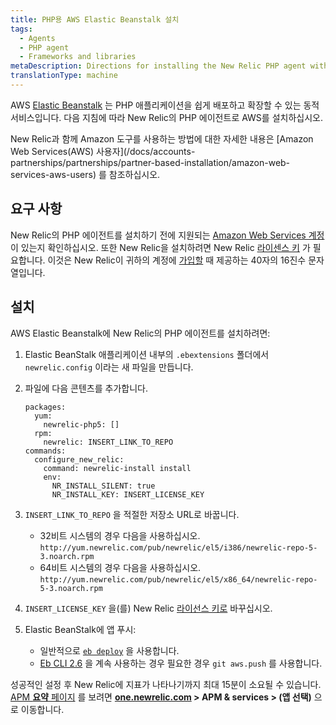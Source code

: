 ```yaml
---
title: PHP용 AWS Elastic Beanstalk 설치
tags:
  - Agents
  - PHP agent
  - Frameworks and libraries
metaDescription: Directions for installing the New Relic PHP agent with Elastic Beanstalk.
translationType: machine
---
```


AWS [Elastic Beanstalk](https://aws.amazon.com/elasticbeanstalk) 는 PHP 애플리케이션을 쉽게 배포하고 확장할 수 있는 동적 서비스입니다. 다음 지침에 따라 New Relic의 PHP 에이전트로 AWS를 설치하십시오.

<Callout variant="tip">
  New Relic과 함께 Amazon 도구를 사용하는 방법에 대한 자세한 내용은 [Amazon Web Services(AWS) 사용자](/docs/accounts-partnerships/partnerships/partner-based-installation/amazon-web-services-aws-users) 를 참조하십시오.
</Callout>

## 요구 사항

New Relic의 PHP 에이전트를 설치하기 전에 지원되는 [Amazon Web Services 계정](http://aws.amazon.com/elasticbeanstalk/ "링크가 새 창에서 열립니다.") 이 있는지 확인하십시오. 또한 New Relic을 설치하려면 New Relic [라이센스 키](/docs/apis/intro-apis/new-relic-api-keys/#ingest-license-key) 가 필요합니다. 이것은 New Relic이 귀하의 계정에 [가입할](http://newrelic.com/signup "링크가 새 창에서 열립니다.") 때 제공하는 40자의 16진수 문자열입니다.

## 설치

AWS Elastic Beanstalk에 New Relic의 PHP 에이전트를 설치하려면:

1. Elastic BeanStalk 애플리케이션 내부의 `.ebextensions` 폴더에서 `newrelic.config` 이라는 새 파일을 만듭니다.

2. 파일에 다음 콘텐츠를 추가합니다.

   ```
   packages:
     yum:
       newrelic-php5: []
     rpm:
       newrelic: INSERT_LINK_TO_REPO
   commands:
     configure_new_relic:
       command: newrelic-install install
       env:
         NR_INSTALL_SILENT: true
         NR_INSTALL_KEY: INSERT_LICENSE_KEY
   ```

3. `INSERT_LINK_TO_REPO` 을 적절한 저장소 URL로 바꿉니다.

   * 32비트 시스템의 경우 다음을 사용하십시오. `http://yum.newrelic.com/pub/newrelic/el5/i386/newrelic-repo-5-3.noarch.rpm`
   * 64비트 시스템의 경우 다음을 사용하십시오. `http://yum.newrelic.com/pub/newrelic/el5/x86_64/newrelic-repo-5-3.noarch.rpm`

4. `INSERT_LICENSE_KEY` 을(를) New Relic [라이선스 키로](/docs/apis/intro-apis/new-relic-api-keys/#ingest-license-key) 바꾸십시오.

5. Elastic BeanStalk에 앱 푸시:

   * 일반적으로 [`eb deploy`](http://docs.aws.amazon.com/elasticbeanstalk/latest/dg/eb3-deploy.html) 을 사용합니다.
   * [Eb CLI 2.6](http://docs.aws.amazon.com/elasticbeanstalk/latest/dg/eb-cli.html) 을 계속 사용하는 경우 필요한 경우 `git aws.push` 를 사용합니다.

성공적인 설정 후 New Relic에 지표가 나타나기까지 최대 15분이 소요될 수 있습니다. [APM **요약** 페이지](/docs/apm/applications-menu/monitoring/applications-overview-dashboard) 를 보려면 **[one.newrelic.com](https://one.newrelic.com/all-capabilities) > APM & services > (앱 선택)** 으로 이동합니다.